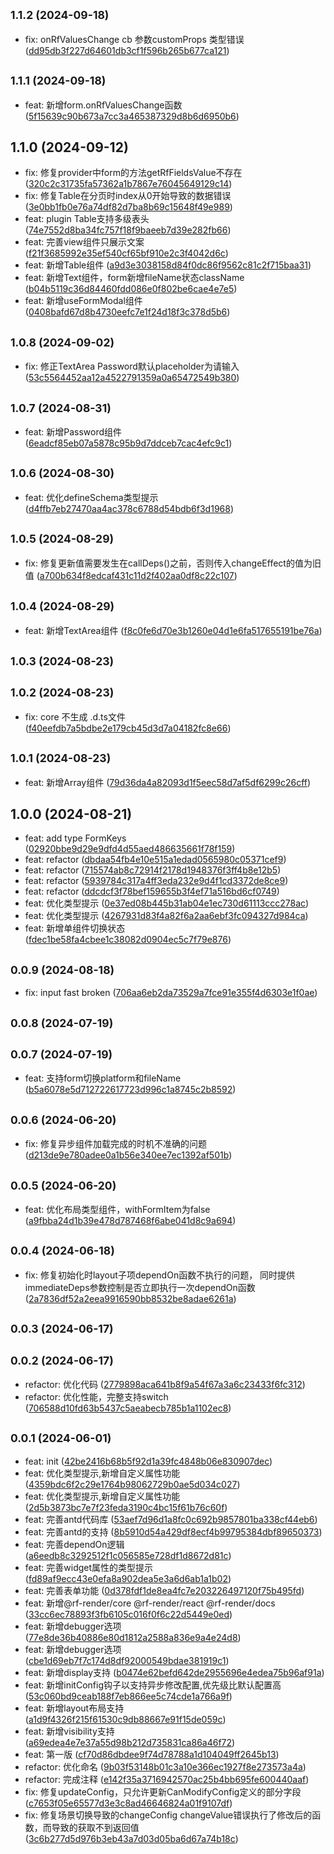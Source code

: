 ## <small>1.1.2 (2024-09-18)</small>

* fix: onRfValuesChange cb 参数customProps 类型错误 ([dd95db3f227d64601db3cf1f596b265b677ca121](https://github.com/njzzzz/rf-render/commit/dd95db3f227d64601db3cf1f596b265b677ca121))



## <small>1.1.1 (2024-09-18)</small>

* feat: 新增form.onRfValuesChange函数 ([5f15639c90b673a7cc3a465387329d8b6d6950b6](https://github.com/njzzzz/rf-render/commit/5f15639c90b673a7cc3a465387329d8b6d6950b6))



## 1.1.0 (2024-09-12)

* fix: 修复provider中form的方法getRfFieldsValue不存在 ([320c2c31735fa57362a1b7867e76045649129c14](https://github.com/njzzzz/rf-render/commit/320c2c31735fa57362a1b7867e76045649129c14))
* fix: 修复Table在分页时index从0开始导致的数据错误 ([3e0bb1fb0e76a74df82d7ba8b69c15648f49e989](https://github.com/njzzzz/rf-render/commit/3e0bb1fb0e76a74df82d7ba8b69c15648f49e989))
* feat: plugin Table支持多级表头 ([74e7552d8ba34fc757f18f9baeeb7d39e282fb66](https://github.com/njzzzz/rf-render/commit/74e7552d8ba34fc757f18f9baeeb7d39e282fb66))
* feat: 完善view组件只展示文案 ([f21f3685992e35ef540cf65bf910e2c3f4042d6c](https://github.com/njzzzz/rf-render/commit/f21f3685992e35ef540cf65bf910e2c3f4042d6c))
* feat: 新增Table组件 ([a9d3e3038158d84f0dc86f9562c81c2f715baa31](https://github.com/njzzzz/rf-render/commit/a9d3e3038158d84f0dc86f9562c81c2f715baa31))
* feat: 新增Text组件，form新增fileName状态className ([b04b5119c36d84460fdd086e0f802be6cae4e7e5](https://github.com/njzzzz/rf-render/commit/b04b5119c36d84460fdd086e0f802be6cae4e7e5))
* feat: 新增useFormModal组件 ([0408bafd67d8b4730eefc7e1f24d18f3c378d5b6](https://github.com/njzzzz/rf-render/commit/0408bafd67d8b4730eefc7e1f24d18f3c378d5b6))



## <small>1.0.8 (2024-09-02)</small>

* fix: 修正TextArea Password默认placeholder为请输入 ([53c5564452aa12a4522791359a0a65472549b380](https://github.com/njzzzz/rf-render/commit/53c5564452aa12a4522791359a0a65472549b380))



## <small>1.0.7 (2024-08-31)</small>

* feat: 新增Password组件 ([6eadcf85eb07a5878c95b9d7ddceb7cac4efc9c1](https://github.com/njzzzz/rf-render/commit/6eadcf85eb07a5878c95b9d7ddceb7cac4efc9c1))



## <small>1.0.6 (2024-08-30)</small>

* feat: 优化defineSchema类型提示 ([d4ffb7eb27470aa4ac378c6788d54bdb6f3d1968](https://github.com/njzzzz/rf-render/commit/d4ffb7eb27470aa4ac378c6788d54bdb6f3d1968))



## <small>1.0.5 (2024-08-29)</small>

* fix: 修复更新值需要发生在callDeps()之前，否则传入changeEffect的值为旧值 ([a700b634f8edcaf431c11d2f402aa0df8c22c107](https://github.com/njzzzz/rf-render/commit/a700b634f8edcaf431c11d2f402aa0df8c22c107))



## <small>1.0.4 (2024-08-29)</small>

* feat: 新增TextArea组件 ([f8c0fe6d70e3b1260e04d1e6fa517655191be76a](https://github.com/njzzzz/rf-render/commit/f8c0fe6d70e3b1260e04d1e6fa517655191be76a))



## <small>1.0.3 (2024-08-23)</small>




## <small>1.0.2 (2024-08-23)</small>

* fix: core  不生成  .d.ts文件 ([f40eefdb7a5bdbe2e179cb45d3d7a04182fc8e66](https://github.com/njzzzz/rf-render/commit/f40eefdb7a5bdbe2e179cb45d3d7a04182fc8e66))



## <small>1.0.1 (2024-08-23)</small>

* feat: 新增Array组件 ([79d36da4a82093d1f5eec58d7af5df6299c26cff](https://github.com/njzzzz/rf-render/commit/79d36da4a82093d1f5eec58d7af5df6299c26cff))



## 1.0.0 (2024-08-21)

* feat:  add type FormKeys ([02920bbe9d29e9dfd4d55aed486635661f78f159](https://github.com/njzzzz/rf-render/commit/02920bbe9d29e9dfd4d55aed486635661f78f159))
* feat: refactor ([dbdaa54fb4e10e515a1edad0565980c05371cef9](https://github.com/njzzzz/rf-render/commit/dbdaa54fb4e10e515a1edad0565980c05371cef9))
* feat: refactor ([715574ab8c72914f2178d1948376f3ff4b8e12b5](https://github.com/njzzzz/rf-render/commit/715574ab8c72914f2178d1948376f3ff4b8e12b5))
* feat: refactor ([5939784c317a4ff3eda232e9d4f1cd3372de8ce9](https://github.com/njzzzz/rf-render/commit/5939784c317a4ff3eda232e9d4f1cd3372de8ce9))
* feat: refactor ([ddcdcf3f78bef159655b3f4ef71a516bd6cf0749](https://github.com/njzzzz/rf-render/commit/ddcdcf3f78bef159655b3f4ef71a516bd6cf0749))
* feat: 优化类型提示 ([0e37ed08b445b31ab04e1ec730d61113ccc278ac](https://github.com/njzzzz/rf-render/commit/0e37ed08b445b31ab04e1ec730d61113ccc278ac))
* feat: 优化类型提示 ([4267931d83f4a82f6a2aa6ebf3fc094327d984ca](https://github.com/njzzzz/rf-render/commit/4267931d83f4a82f6a2aa6ebf3fc094327d984ca))
* feat: 新增单组件切换状态 ([fdec1be58fa4cbee1c38082d0904ec5c7f79e876](https://github.com/njzzzz/rf-render/commit/fdec1be58fa4cbee1c38082d0904ec5c7f79e876))



## <small>0.0.9 (2024-08-18)</small>

* fix: input fast broken ([706aa6eb2da73529a7fce91e355f4d6303e1f0ae](https://github.com/njzzzz/rf-render/commit/706aa6eb2da73529a7fce91e355f4d6303e1f0ae))



## <small>0.0.8 (2024-07-19)</small>




## <small>0.0.7 (2024-07-19)</small>

* feat: 支持form切换platform和fileName ([b5a6078e5d712722617723d996c1a8745c2b8592](https://github.com/njzzzz/rf-render/commit/b5a6078e5d712722617723d996c1a8745c2b8592))



## <small>0.0.6 (2024-06-20)</small>

* fix: 修复异步组件加载完成的时机不准确的问题 ([d213de9e780adee0a1b56e340ee7ec1392af501b](https://github.com/njzzzz/rf-render/commit/d213de9e780adee0a1b56e340ee7ec1392af501b))



## <small>0.0.5 (2024-06-20)</small>

* feat: 优化布局类型组件，withFormItem为false ([a9fbba24d1b39e478d787468f6abe041d8c9a694](https://github.com/njzzzz/rf-render/commit/a9fbba24d1b39e478d787468f6abe041d8c9a694))



## <small>0.0.4 (2024-06-18)</small>

* fix: 修复初始化时layout子项dependOn函数不执行的问题， 同时提供immediateDeps参数控制是否立即执行一次dependOn函数 ([2a7836df52a2eea9916590bb8532be8adae6261a](https://github.com/njzzzz/rf-render/commit/2a7836df52a2eea9916590bb8532be8adae6261a))



## <small>0.0.3 (2024-06-17)</small>




## <small>0.0.2 (2024-06-17)</small>

* refactor: 优化代码 ([2779898aca641b8f9a54f67a3a6c23433f6fc312](https://github.com/njzzzz/rf-render/commit/2779898aca641b8f9a54f67a3a6c23433f6fc312))
* refactor: 优化性能，完整支持switch ([706588d10fd63b5437c5aeabecb785b1a1102ec8](https://github.com/njzzzz/rf-render/commit/706588d10fd63b5437c5aeabecb785b1a1102ec8))



## <small>0.0.1 (2024-06-01)</small>

* feat: init ([42be2416b68b5f92d1a39fc4848b06e830907dec](https://github.com/njzzzz/rf-render/commit/42be2416b68b5f92d1a39fc4848b06e830907dec))
* feat: 优化类型提示,新增自定义属性功能 ([4359bdc6f2c29e1764b98062729b0ae5d034c027](https://github.com/njzzzz/rf-render/commit/4359bdc6f2c29e1764b98062729b0ae5d034c027))
* feat: 优化类型提示,新增自定义属性功能 ([2d5b3873bc7e7f23feda3190c4bc15f61b76c60f](https://github.com/njzzzz/rf-render/commit/2d5b3873bc7e7f23feda3190c4bc15f61b76c60f))
* feat: 完善antd代码库 ([53aef7d96d1a8fc0c692b9857801ba338cf44eb6](https://github.com/njzzzz/rf-render/commit/53aef7d96d1a8fc0c692b9857801ba338cf44eb6))
* feat: 完善antd的支持 ([8b5910d54a429df8ecf4b99795384dbf89650373](https://github.com/njzzzz/rf-render/commit/8b5910d54a429df8ecf4b99795384dbf89650373))
* feat: 完善dependOn逻辑 ([a6eedb8c3292512f1c056585e728df1d8672d81c](https://github.com/njzzzz/rf-render/commit/a6eedb8c3292512f1c056585e728df1d8672d81c))
* feat: 完善widget属性的类型提示 ([fd89af9ecc43e0efa8a902dea5e3a6d6ab1a1b02](https://github.com/njzzzz/rf-render/commit/fd89af9ecc43e0efa8a902dea5e3a6d6ab1a1b02))
* feat: 完善表单功能 ([0d378fdf1de8ea4fc7e203226497120f75b495fd](https://github.com/njzzzz/rf-render/commit/0d378fdf1de8ea4fc7e203226497120f75b495fd))
* feat: 新增@rf-render/core @rf-render/react @rf-render/docs ([33cc6ec78893f3fb6105c016f0f6c22d5449e0ed](https://github.com/njzzzz/rf-render/commit/33cc6ec78893f3fb6105c016f0f6c22d5449e0ed))
* feat: 新增debugger选项 ([77e8de36b40886e80d1812a2588a836e9a4e24d8](https://github.com/njzzzz/rf-render/commit/77e8de36b40886e80d1812a2588a836e9a4e24d8))
* feat: 新增debugger选项 ([cbe1d69eb7f7c174d8df92000549bdae381919c1](https://github.com/njzzzz/rf-render/commit/cbe1d69eb7f7c174d8df92000549bdae381919c1))
* feat: 新增display支持 ([b0474e62befd642de2955696e4edea75b96af91a](https://github.com/njzzzz/rf-render/commit/b0474e62befd642de2955696e4edea75b96af91a))
* feat: 新增initConfig钩子以支持异步修改配置,优先级比默认配置高 ([53c060bd9ceab188f7eb866ee5c74cde1a766a9f](https://github.com/njzzzz/rf-render/commit/53c060bd9ceab188f7eb866ee5c74cde1a766a9f))
* feat: 新增layout布局支持 ([a1d9f4326f215f61530c9db88667e91f15de059c](https://github.com/njzzzz/rf-render/commit/a1d9f4326f215f61530c9db88667e91f15de059c))
* feat: 新增visibility支持 ([a69edea4e7e37a55d98b212d735831ca86a46f72](https://github.com/njzzzz/rf-render/commit/a69edea4e7e37a55d98b212d735831ca86a46f72))
* feat: 第一版 ([cf70d86dbdee9f74d78788a1d104049ff2645b13](https://github.com/njzzzz/rf-render/commit/cf70d86dbdee9f74d78788a1d104049ff2645b13))
* refactor: 优化命名 ([9b03f53148b01c3a10e366ec1927f8e273573a4a](https://github.com/njzzzz/rf-render/commit/9b03f53148b01c3a10e366ec1927f8e273573a4a))
* refactor: 完成注释 ([e142f35a3716942570ac25b4bb695fe600440aaf](https://github.com/njzzzz/rf-render/commit/e142f35a3716942570ac25b4bb695fe600440aaf))
* fix: 修复updateConfig，只允许更新CanModifyConfig定义的部分字段 ([c7653f05e65577d3e3c8ad46646824a01f9107df](https://github.com/njzzzz/rf-render/commit/c7653f05e65577d3e3c8ad46646824a01f9107df))
* fix: 修复场景切换导致的changeConfig changeValue错误执行了修改后的函数，而导致的获取不到返回值 ([3c6b277d5d976b3eb43a7d03d05ba6d67a74b18c](https://github.com/njzzzz/rf-render/commit/3c6b277d5d976b3eb43a7d03d05ba6d67a74b18c))



